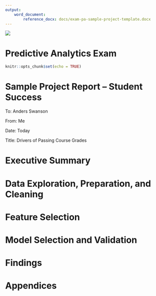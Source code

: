 ```yaml
---
output:
    word_document:
        reference_docx: docs/exam-pa-sample-project-template.docx
---
```


![](charts/logo.png)

# Predictive Analytics Exam

```r
knitr::opts_chunk$set(echo = TRUE)
```


# Sample Project Report – Student Success

To: Anders Swanson

From: Me

Date: Today

Title: Drivers of Passing Course Grades


# Executive Summary




# Data Exploration, Preparation, and Cleaning



# Feature Selection



# Model Selection and Validation



# Findings 




# Appendices


